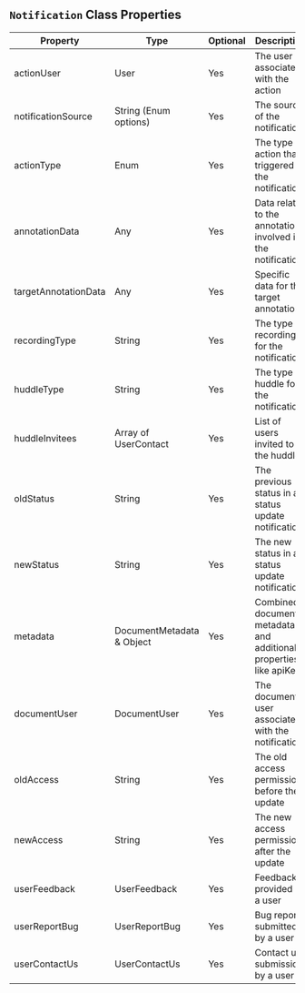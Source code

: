 
## `Notification` Class Properties

| Property              | Type                          | Optional | Description                                                        |
|-----------------------|-------------------------------|----------|--------------------------------------------------------------------|
| actionUser            | User                          | Yes      | The user associated with the action                                |
| notificationSource    | String (Enum options)         | Yes      | The source of the notification                                     |
| actionType            | Enum                          | Yes      | The type of action that triggered the notification                 |
| annotationData        | Any                           | Yes      | Data related to the annotation involved in the notification        |
| targetAnnotationData  | Any                           | Yes      | Specific data for the target annotation                            |
| recordingType         | String                        | Yes      | The type of recording for the notification                         |
| huddleType            | String                        | Yes      | The type of huddle for the notification                            |
| huddleInvitees        | Array of UserContact          | Yes      | List of users invited to the huddle                                |
| oldStatus             | String                        | Yes      | The previous status in a status update notification                |
| newStatus             | String                        | Yes      | The new status in a status update notification                     |
| metadata              | DocumentMetadata & Object    | Yes      | Combined document metadata and additional properties like apiKey   |
| documentUser          | DocumentUser                  | Yes      | The document user associated with the notification                |
| oldAccess             | String                        | Yes      | The old access permissions before the update                       |
| newAccess             | String                        | Yes      | The new access permissions after the update                        |
| userFeedback          | UserFeedback                  | Yes      | Feedback provided by a user                                        |
| userReportBug         | UserReportBug                 | Yes      | Bug report submitted by a user                                     |
| userContactUs         | UserContactUs                 | Yes      | Contact us submission by a user                                    |


